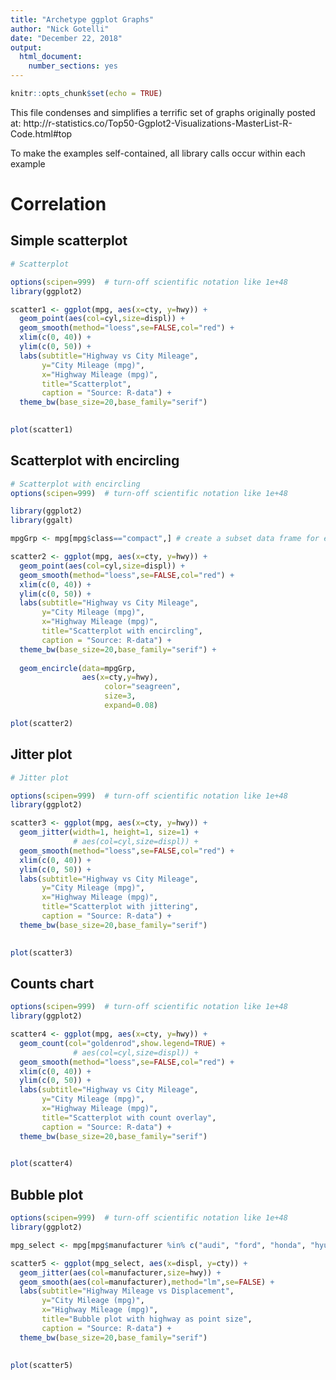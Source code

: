 ---
title: "Archetype ggplot Graphs"
author: "Nick Gotelli"
date: "December 22, 2018"
output: 
  html_document: 
    number_sections: yes
---

```{r setup, include=FALSE}
knitr::opts_chunk$set(echo = TRUE)
```

This file condenses and simplifies a terrific set of graphs originally posted at:
http://r-statistics.co/Top50-Ggplot2-Visualizations-MasterList-R-Code.html#top 

To make the examples self-contained, all library calls occur within each example

# Correlation

## Simple scatterplot

```{r}
# Scatterplot

options(scipen=999)  # turn-off scientific notation like 1e+48
library(ggplot2)

scatter1 <- ggplot(mpg, aes(x=cty, y=hwy)) +
  geom_point(aes(col=cyl,size=displ)) +
  geom_smooth(method="loess",se=FALSE,col="red") +  
  xlim(c(0, 40)) + 
  ylim(c(0, 50)) + 
  labs(subtitle="Highway vs City Mileage", 
       y="City Mileage (mpg)", 
       x="Highway Mileage (mpg)", 
       title="Scatterplot", 
       caption = "Source: R-data") +
  theme_bw(base_size=20,base_family="serif") 
  

plot(scatter1)

```

## Scatterplot with encircling

```{r}

# Scatterplot with encircling
options(scipen=999)  # turn-off scientific notation like 1e+48

library(ggplot2)
library(ggalt)

mpgGrp <- mpg[mpg$class=="compact",] # create a subset data frame for encircling

scatter2 <- ggplot(mpg, aes(x=cty, y=hwy)) +
  geom_point(aes(col=cyl,size=displ)) +
  geom_smooth(method="loess",se=FALSE,col="red") +  
  xlim(c(0, 40)) + 
  ylim(c(0, 50)) + 
  labs(subtitle="Highway vs City Mileage", 
       y="City Mileage (mpg)", 
       x="Highway Mileage (mpg)", 
       title="Scatterplot with encircling", 
       caption = "Source: R-data") +
  theme_bw(base_size=20,base_family="serif") +
  
  geom_encircle(data=mpgGrp,
                aes(x=cty,y=hwy),
                     color="seagreen",
                     size=3,
                     expand=0.08)

plot(scatter2)


```

## Jitter plot
```{r}
# Jitter plot

options(scipen=999)  # turn-off scientific notation like 1e+48
library(ggplot2)

scatter3 <- ggplot(mpg, aes(x=cty, y=hwy)) +
  geom_jitter(width=1, height=1, size=1) +
              # aes(col=cyl,size=displ)) +
  geom_smooth(method="loess",se=FALSE,col="red") +  
  xlim(c(0, 40)) + 
  ylim(c(0, 50)) + 
  labs(subtitle="Highway vs City Mileage", 
       y="City Mileage (mpg)", 
       x="Highway Mileage (mpg)", 
       title="Scatterplot with jittering", 
       caption = "Source: R-data") +
  theme_bw(base_size=20,base_family="serif") 
  

plot(scatter3)

```

## Counts chart

```{r}
options(scipen=999)  # turn-off scientific notation like 1e+48
library(ggplot2)

scatter4 <- ggplot(mpg, aes(x=cty, y=hwy)) +
  geom_count(col="goldenrod",show.legend=TRUE) +
              # aes(col=cyl,size=displ)) +
  geom_smooth(method="loess",se=FALSE,col="red") +  
  xlim(c(0, 40)) + 
  ylim(c(0, 50)) + 
  labs(subtitle="Highway vs City Mileage", 
       y="City Mileage (mpg)", 
       x="Highway Mileage (mpg)", 
       title="Scatterplot with count overlay", 
       caption = "Source: R-data") +
  theme_bw(base_size=20,base_family="serif") 
  

plot(scatter4)


```


## Bubble plot

```{r}
options(scipen=999)  # turn-off scientific notation like 1e+48
library(ggplot2)

mpg_select <- mpg[mpg$manufacturer %in% c("audi", "ford", "honda", "hyundai"), ]

scatter5 <- ggplot(mpg_select, aes(x=displ, y=cty)) +
  geom_jitter(aes(col=manufacturer,size=hwy)) +
  geom_smooth(aes(col=manufacturer),method="lm",se=FALSE) +  
  labs(subtitle="Highway Mileage vs Displacement", 
       y="City Mileage (mpg)", 
       x="Highway Mileage (mpg)", 
       title="Bubble plot with highway as point size", 
       caption = "Source: R-data") +
  theme_bw(base_size=20,base_family="serif") 
  

plot(scatter5)


```
